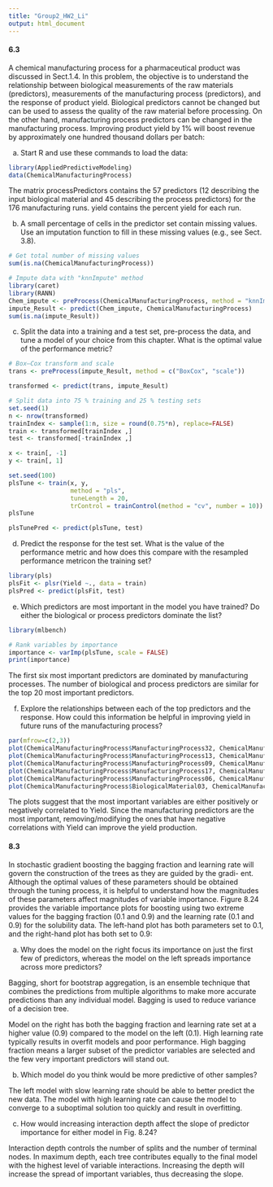 ```yaml
---
title: "Group2_HW2_Li"
output: html_document
---
```


#### 6.3 
A chemical manufacturing process for a pharmaceutical product was discussed in Sect.1.4. In this problem, the objective is to understand the relationship between biological measurements of the raw materials (predictors), measurements of the manufacturing process (predictors), and the response of product yield. Biological predictors cannot be changed but can be used to assess the quality of the raw material before processing. On the other hand, manufacturing process predictors can be changed in the manufacturing process. Improving product yield by 1% will boost revenue by approximately one hundred thousand dollars per batch:

(a) Start R and use these commands to load the data:

```r
library(AppliedPredictiveModeling)
data(ChemicalManufacturingProcess)
```

The matrix processPredictors contains the 57 predictors (12 describing the input biological material and 45 describing the process predictors) for the 176 manufacturing runs. yield contains the percent yield for each run.

(b) A small percentage of cells in the predictor set contain missing values. Use an imputation function to fill in these missing values (e.g., see Sect. 3.8).

```r
# Get total number of missing values
sum(is.na(ChemicalManufacturingProcess))
```

```r
# Impute data with "knnImpute" method
library(caret)
library(RANN)
Chem_impute <- preProcess(ChemicalManufacturingProcess, method = "knnImpute")
impute_Result <- predict(Chem_impute, ChemicalManufacturingProcess)
sum(is.na(impute_Result))
```


(c) Split the data into a training and a test set, pre-process the data, and tune a model of your choice from this chapter. What is the optimal value of the performance metric?

```r
# Box–Cox transform and scale 
trans <- preProcess(impute_Result, method = c("BoxCox", "scale"))
```

```r
transformed <- predict(trans, impute_Result)
```

```r
# Split data into 75 % training and 25 % testing sets
set.seed(1)
n <- nrow(transformed)
trainIndex <- sample(1:n, size = round(0.75*n), replace=FALSE)
train <- transformed[trainIndex ,]
test <- transformed[-trainIndex ,]

x <- train[, -1]
y <- train[, 1]

set.seed(100)
plsTune <- train(x, y, 
                 method = "pls",
                 tuneLength = 20,
                 trControl = trainControl(method = "cv", number = 10))
plsTune
```

```r
plsTunePred <- predict(plsTune, test)
```

(d) Predict the response for the test set. What is the value of the performance metric and how does this compare with the resampled performance metricon the training set?

```r
library(pls)
plsFit <- plsr(Yield ~., data = train)
plsPred <- predict(plsFit, test)
```

(e) Which predictors are most important in the model you have trained? Do either the biological or process predictors dominate the list?

```r
library(mlbench)

# Rank variables by importance
importance <- varImp(plsTune, scale = FALSE)
print(importance)
```

The first six most important predictors are dominated by manufacturing processes. The number of biological and process predictors are similar for the top 20 most important predictors. 

(f) Explore the relationships between each of the top predictors and the response. How could this information be helpful in improving yield in future runs of the manufacturing process?

```r
par(mfrow=c(2,3))
plot(ChemicalManufacturingProcess$ManufacturingProcess32, ChemicalManufacturingProcess$Yield, xlab = "Process32", ylab = "Yield")
plot(ChemicalManufacturingProcess$ManufacturingProcess13, ChemicalManufacturingProcess$Yield, xlab = "Process13", ylab = "Yield")
plot(ChemicalManufacturingProcess$ManufacturingProcess09, ChemicalManufacturingProcess$Yield, xlab = "Process09", ylab = "Yield")
plot(ChemicalManufacturingProcess$ManufacturingProcess17, ChemicalManufacturingProcess$Yield, lxab = "Process17", ylab = "Yield")
plot(ChemicalManufacturingProcess$ManufacturingProcess06, ChemicalManufacturingProcess$Yield,xlab = "Process06", ylab = "Yield")
plot(ChemicalManufacturingProcess$BiologicalMaterial03, ChemicalManufacturingProcess$Yield,xlab = "Biological03", ylab = "Yield")
```
The plots suggest that the most important variables are either positively or negatively correlated to Yield. Since the manufacturing predictors are the most important, removing/modifying the ones that have negative correlations with Yield can improve the yield production.


#### 8.3
In stochastic gradient boosting the bagging fraction and learning rate will govern the construction of the trees as they are guided by the gradi- ent. Although the optimal values of these parameters should be obtained through the tuning process, it is helpful to understand how the magnitudes of these parameters affect magnitudes of variable importance. Figure 8.24 provides the variable importance plots for boosting using two extreme values for the bagging fraction (0.1 and 0.9) and the learning rate (0.1 and 0.9) for the solubility data. The left-hand plot has both parameters set to 0.1, and the right-hand plot has both set to 0.9:

(a) Why does the model on the right focus its importance on just the first few of predictors, whereas the model on the left spreads importance across more predictors?

Bagging, short for bootstrap aggregation, is an ensemble technique that combines the predictions from multiple algorithms to make more accurate predictions than any individual model. Bagging is used to reduce variance of a decision tree. 

Model on the right has both the bagging fraction and learning rate set at a higher value (0.9) compared to the model on the left (0.1). High learning rate typically results in overfit models and poor performance. High bagging fraction means a larger subset of the predictor variables are selected and the few very important predictors will stand out.

(b) Which model do you think would be more predictive of other samples?

The left model with slow learning rate should be able to better predict the new data. The model with high learning rate can cause the model to converge to a suboptimal solution too quickly and result in overfitting.  

(c) How would increasing interaction depth affect the slope of predictor importance for either model in Fig. 8.24?

Interaction depth controls the number of splits and the number of terminal nodes. In maximum depth, each tree contributes equally to the final model with the highest level of variable interactions. Increasing the depth will increase the spread of important variables, thus decreasing the slope.

